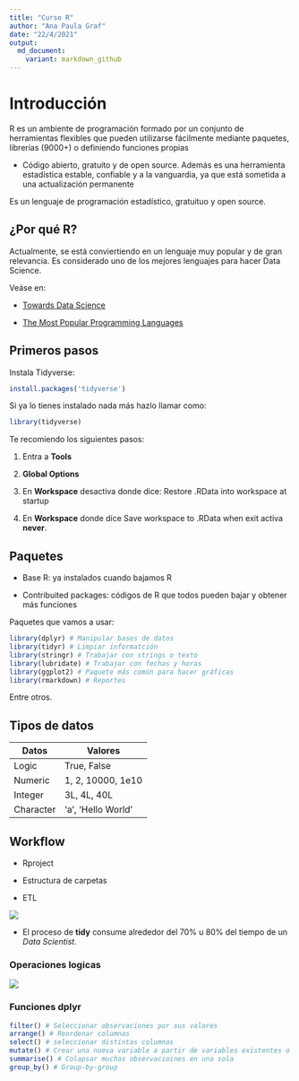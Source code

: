 ```yaml
---
title: "Curso R"
author: "Ana Paula Graf"
date: "22/4/2021"
output:
  md_document:
    variant: markdown_github
---
```


# Introducción

R es un ambiente de programación formado por un conjunto de herramientas flexibles que pueden utilizarse fácilmente mediante paquetes, librerías (9000+) o definiendo funciones propias

-   Código abierto, gratuito y de open source. Además es una herramienta estadística estable, confiable y a la vanguardia, ya que está sometida a una actualización permanente

Es un lenguaje de programación estadístico, gratuituo y open source.

## ¿Por qué R?

Actualmente, se está conviertiendo en un lenguaje muy popular y de gran relevancia. Es considerado uno de los mejores lenguajes para hacer Data Science.

Veáse en:

-   [Towards Data Science](https://towardsdatascience.com/top-9-languages-for-data-science-in-2020-824239f930c)

-   [The Most Popular Programming Languages](https://statisticsanddata.org/most-popular-programming-languages/)

## Primeros pasos

Instala Tidyverse:

``` .r
install.packages('tidyverse')
```

Si ya lo tienes instalado nada más hazlo llamar como:

```r
library(tidyverse)

```

Te recomiendo los siguientes pasos:

1.  Entra a **Tools**

2.  **Global Options**

3.  En **Workspace** desactiva donde dice: Restore .RData into workspace at startup

4.  En **Workspace** donde dice Save workspace to .RData when exit activa **never**.

## Paquetes

-   Base R: ya instalados cuando bajamos R

-   Contribuited packages: códigos de R que todos pueden bajar y obtener más funciones

Paquetes que vamos a usar:

``` .r
library(dplyr) # Manipular bases de datos
library(tidyr) # Limpiar informatción
library(stringr) # Trabajar con strings o texto
library(lubridate) # Trabajar con fechas y horas
library(ggplot2) # Paquete más común para hacer gráficas
library(rmarkdown) # Reportes
```

Entre otros.

## Tipos de datos

| Datos     | Valores            |
|-----------|--------------------|
| Logic     | True, False        |
| Numeric   | 1, 2, 10000, 1e10  |
| Integer   | 3L, 4L, 40L        |
| Character | 'a', 'Hello World' |

## Workflow

-   Rproject

-   Estructura de carpetas

-   ETL

![](images/data-science.png)

-   El proceso de **tidy** consume alrededor del 70% u 80% del tiempo de un *Data Scientist*.

### Operaciones logicas

![](images/transform-logical.png)

### Funciones dplyr

``` .r
filter() # Seleccionar observaciones por sus valores
arrange() # Reordenar columnas
select() # seleccionar distintas columnas
mutate() # Crear una nueva variable a partir de variables existentes o columnas existentes
summarise() # Colapsar muchas observacioines en una sola
group_by() # Group-by-group
```
